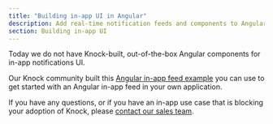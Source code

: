 ```yaml
---
title: "Building in-app UI in Angular"
description: Add real-time notification feeds and components to Angular applications using Knock's TypeScript SDK.
section: Building in-app UI
---
```


Today we do not have Knock-built, out-of-the-box Angular components for in-app notifications UI.

Our Knock community built this [Angular in-app feed example](https://github.com/knocklabs/angular-in-app-feed-example) you can use to get started with an Angular in-app feed in your own application.

If you have any questions, or if you have an in-app use case that is blocking your adoption of Knock, please [contact our sales team](https://knock.app/contact-sales).
